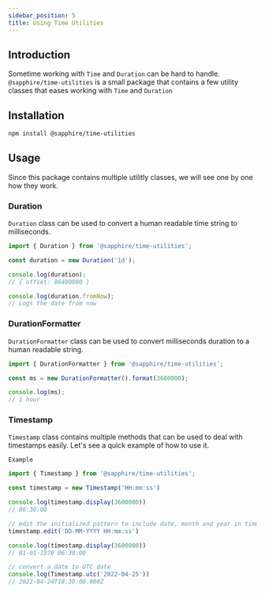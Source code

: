 ```yaml
---
sidebar_position: 5
title: Using Time Utilities
---
```


## Introduction

Sometime working with `Time` and `Duration` can be hard to handle. `@sapphire/time-utilities` is a small package that
contains a few utility classes that eases working with `Time` and `Duration`

## Installation

```bash npm2yarn2pnpm
npm install @sapphire/time-utilities
```

## Usage

Since this package contains multiple utilitly classes, we will see one by one how they work.

### Duration

`Duration` class can be used to convert a human readable time string to milliseconds.

```typescript ts2esm2cjs
import { Duration } from '@sapphire/time-utilities';

const duration = new Duration('1d');

console.log(duration);
// { offset: 86400000 }

console.log(duration.fromNow);
// Logs the date from now
```

### DurationFormatter

`DurationFormatter` class can be used to convert milliseconds duration to a human readable string.

```typescript ts2esm2cjs
import { DurationFormatter } from '@sapphire/time-utilities';

const ms = new DurationFormatter().format(3600000);

console.log(ms);
// 1 hour
```

### Timestamp

`Timestamp` class contains multiple methods that can be used to deal with timestamps easily.
Let's see a quick example of how to use it.

`Example`

```typescript ts2esm2cjs
import { Timestamp } from '@sapphire/time-utilities';

const timestamp = new Timestamp('HH:mm:ss')

console.log(timestamp.display(3600000))
// 06:30:00

// edit the initialized pattern to include date, month and year in timestamp
timestamp.edit('DD-MM-YYYY HH:mm:ss')

console.log(timestamp.display(3600000))
// 01-01-1970 06:30:00

// convert a date to UTC date
console.log(Timestamp.utc('2022-04-25'))
// 2022-04-24T18:30:00.000Z
```
